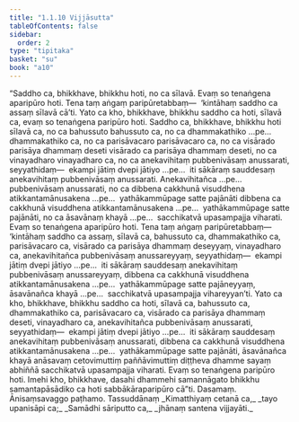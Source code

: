 ```yaml
---
title: "1.1.10 Vijjāsutta"
tableOfContents: false
sidebar:
  order: 2
type: "tipitaka"
basket: "su"
book: "a10"
---
```



<DynamicBreadcrumb />

<Division number="10" book="a10">

<Paragraph number="43" book="a10">
“Saddho ca, bhikkhave, bhikkhu hoti, no ca sīlavā. Evaṃ so tenaṅgena aparipūro hoti. Tena taṃ aṅgaṃ paripūretabbaṃ—  ‘kintāhaṃ saddho ca assaṃ sīlavā cā’ti. Yato ca kho, bhikkhave, bhikkhu saddho ca hoti, sīlavā ca, evaṃ so tenaṅgena paripūro hoti.
</Paragraph>

<Paragraph number="44" book="a10">
Saddho ca, bhikkhave, bhikkhu hoti sīlavā ca, no ca bahussuto bahussuto ca, no ca dhammakathiko …pe…  dhammakathiko ca, no ca parisāvacaro parisāvacaro ca, no ca visārado parisāya dhammaṃ deseti visārado ca parisāya dhammaṃ deseti, no ca vinayadharo vinayadharo ca, no ca anekavihitaṃ pubbenivāsaṃ anussarati, seyyathidaṃ—  ekampi jātiṃ dvepi jātiyo …pe…  iti sākāraṃ sauddesaṃ anekavihitaṃ pubbenivāsaṃ anussarati. Anekavihitañca …pe…  pubbenivāsaṃ anussarati, no ca dibbena cakkhunā visuddhena atikkantamānusakena …pe…  yathākammūpage satte pajānāti dibbena ca cakkhunā visuddhena atikkantamānusakena …pe…  yathākammūpage satte pajānāti, no ca āsavānaṃ khayā …pe…  sacchikatvā upasampajja viharati. Evaṃ so tenaṅgena aparipūro hoti. Tena taṃ aṅgaṃ paripūretabbaṃ—  ‘kintāhaṃ saddho ca assaṃ, sīlavā ca, bahussuto ca, dhammakathiko ca, parisāvacaro ca, visārado ca parisāya dhammaṃ deseyyaṃ, vinayadharo ca, anekavihitañca pubbenivāsaṃ anussareyyaṃ, seyyathidaṃ—  ekampi jātiṃ dvepi jātiyo …pe…  iti sākāraṃ sauddesaṃ anekavihitaṃ pubbenivāsaṃ anussareyyaṃ, dibbena ca cakkhunā visuddhena atikkantamānusakena …pe…  yathākammūpage satte pajāneyyaṃ, āsavānañca khayā …pe…  sacchikatvā upasampajja vihareyyan’ti.
</Paragraph>

<Paragraph number="45" book="a10">
Yato ca kho, bhikkhave, bhikkhu saddho ca hoti, sīlavā ca, bahussuto ca, dhammakathiko ca, parisāvacaro ca, visārado ca parisāya dhammaṃ deseti, vinayadharo ca, anekavihitañca pubbenivāsaṃ anussarati, seyyathidaṃ—  ekampi jātiṃ dvepi jātiyo …pe…  iti sākāraṃ sauddesaṃ anekavihitaṃ pubbenivāsaṃ anussarati, dibbena ca cakkhunā visuddhena atikkantamānusakena …pe…  yathākammūpage satte pajānāti, āsavānañca khayā anāsavaṃ cetovimuttiṃ paññāvimuttiṃ diṭṭheva dhamme sayaṃ abhiññā sacchikatvā upasampajja viharati. Evaṃ so tenaṅgena paripūro hoti. Imehi kho, bhikkhave, dasahi dhammehi samannāgato bhikkhu samantapāsādiko ca hoti sabbākāraparipūro cā”ti.

</Paragraph>
</Division>

<Paragraph number="46" type="center" book="a10">
Dasamaṃ.



</Paragraph>

<Paragraph number="47" type="center" book="a10">
Ānisaṃsavaggo paṭhamo.



</Paragraph>

<Paragraph number="48" type="center" book="a10">
Tassuddānaṃ


</Paragraph>

<Paragraph number="49" type="verses" book="a10">
_Kimatthiyaṃ cetanā ca,_  
_tayo upanisāpi ca;_  
_Samādhi sāriputto ca,_  
_jhānaṃ santena vijjayāti._
</Paragraph>